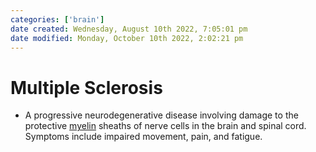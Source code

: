 ```yaml
---
categories: ['brain']
date created: Wednesday, August 10th 2022, 7:05:01 pm
date modified: Monday, October 10th 2022, 2:02:21 pm
---
```


# Multiple Sclerosis
- A progressive neurodegenerative disease involving damage to the protective [myelin](Myelin.qmd) sheaths of nerve cells in the brain and spinal cord. Symptoms include impaired movement, pain, and fatigue.




